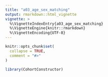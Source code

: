 ```yaml
---
title: "a03_age_sex_matching"
output: rmarkdown::html_vignette
vignette: >
  %\VignetteIndexEntry{a03_age_sex_matching}
  %\VignetteEngine{knitr::rmarkdown}
  %\VignetteEncoding{UTF-8}
---
```


```r
knitr::opts_chunk$set(
  collapse = TRUE,
  comment = "#>"
)
```

```r
library(CohortConstructor)
```
